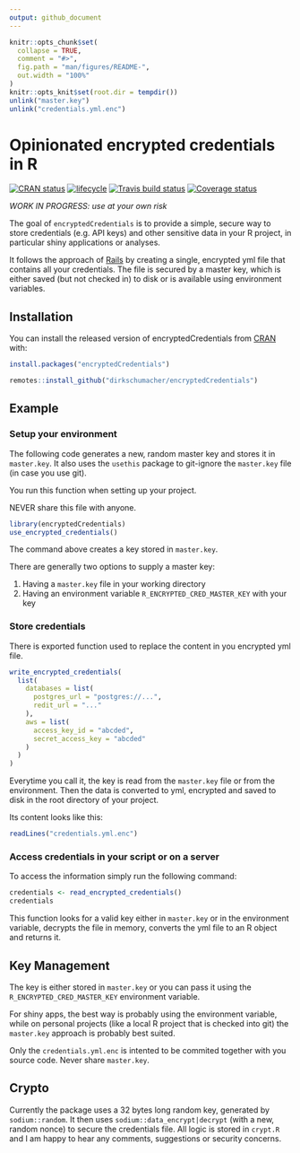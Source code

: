 ```yaml
---
output: github_document
---
```


```r
knitr::opts_chunk$set(
  collapse = TRUE,
  comment = "#>",
  fig.path = "man/figures/README-",
  out.width = "100%"
)
knitr::opts_knit$set(root.dir = tempdir())
unlink("master.key")
unlink("credentials.yml.enc")
```

# Opinionated encrypted credentials in R

[![CRAN status](https://www.r-pkg.org/badges/version/encryptedCredentials)](https://cran.r-project.org/package=encryptedCredentials)
[![lifecycle](https://img.shields.io/badge/lifecycle-experimental-orange.svg)](https://www.tidyverse.org/lifecycle/#experimental)
[![Travis build status](https://travis-ci.org/dirkschumacher/encryptedCredentials.svg?branch=master)](https://travis-ci.org/dirkschumacher/encryptedCredentials)
[![Coverage status](https://codecov.io/gh/dirkschumacher/encryptedCredentials/branch/master/graph/badge.svg)](https://codecov.io/github/dirkschumacher/encryptedCredentials?branch=master)

_WORK IN PROGRESS: use at your own risk_

The goal of `encryptedCredentials` is to provide a simple, secure way to store credentials (e.g. API keys) and other sensitive data in your R project, in particular shiny applications or analyses.

It follows the approach of [Rails](https://medium.com/cedarcode/rails-5-2-credentials-9b3324851336) by creating a single, encrypted yml file that contains all your credentials. The file is secured by a master key, which is either saved (but not checked in) to disk or is available using environment variables.

## Installation

You can install the released version of encryptedCredentials from [CRAN](https://CRAN.R-project.org) with:

``` r
install.packages("encryptedCredentials")
```

``` r
remotes::install_github("dirkschumacher/encryptedCredentials")
```

## Example

### Setup your environment

The following code generates a new, random master key and stores it in `master.key`. It also uses the `usethis` package to git-ignore the `master.key` file (in case you use git).

You run this function when setting up your project.

NEVER share this file with anyone.

```r
library(encryptedCredentials)
use_encrypted_credentials()
```

The command above creates a key stored in `master.key`.

There are generally two options to supply a master key:

1. Having a `master.key` file in your working directory
2. Having an environment variable `R_ENCRYPTED_CRED_MASTER_KEY` with your key

### Store credentials

There is exported function used to replace the content in you encrypted yml file.

```r
write_encrypted_credentials(
  list(
    databases = list(
      postgres_url = "postgres://...",
      redit_url = "..."
    ),
    aws = list(
      access_key_id = "abcded",
      secret_access_key = "abcded"
    )
  )
)
```

Everytime you call it, the key is read from the `master.key` file or from the environment. Then the data is converted to yml, encrypted and saved to disk in the root directory of your project.

Its content looks like this:

```r
readLines("credentials.yml.enc")
```


### Access credentials in your script or on a server

To access the information simply run the following command:

```r
credentials <- read_encrypted_credentials()
credentials
```

This function looks for a valid key either in `master.key` or in the environment variable, decrypts the file in memory, converts the yml file to an R object and returns it.

## Key Management

The key is either stored in `master.key` or you can pass it using the `R_ENCRYPTED_CRED_MASTER_KEY` environment variable.

For shiny apps, the best way is probably using the environment variable, while on personal projects (like a local R project that is checked into git) the `master.key` approach is probably best suited.

Only the `credentials.yml.enc` is intented to be commited together with you source code. Never share `master.key`.

## Crypto

Currently the package uses a 32 bytes long random key, generated by `sodium::random`. It then uses `sodium::data_encrypt|decrypt` (with a new, random nonce) to secure the credentials file. All logic is stored in `crypt.R` and I am happy to hear any comments, suggestions or security concerns.
